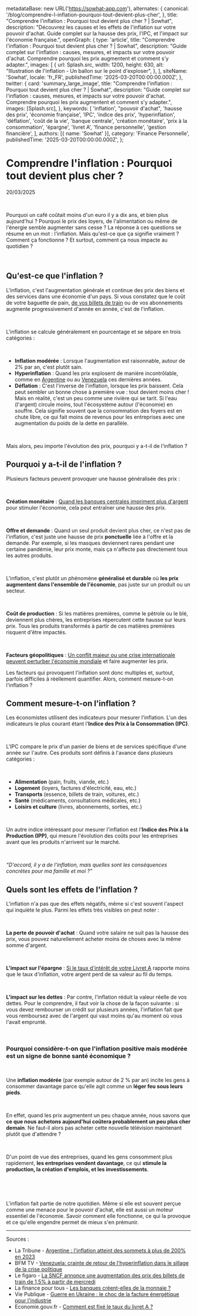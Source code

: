 
  metadataBase: new URL('https://sowhat-app.com'),
  alternates: {
    canonical: '/blog/comprendre-l-inflation-pourquoi-tout-devient-plus-cher',
  },
  title: "Comprendre l'inflation : Pourquoi tout devient plus cher ? | Sowhat",
  description:
    "Découvrez les causes et les effets de l'inflation sur votre pouvoir d'achat. Guide complet sur la hausse des prix, l'IPC, et l'impact sur l'économie française.",
  openGraph: {
    type: 'article',
    title:
      "Comprendre l'inflation : Pourquoi tout devient plus cher ? | Sowhat",
    description:
      "Guide complet sur l'inflation : causes, mesures, et impacts sur votre pouvoir d'achat. Comprendre pourquoi les prix augmentent et comment s'y adapter.",
    images: [
      {
        url: Splash.src,
        width: 1200,
        height: 630,
        alt: "Illustration de l'inflation - Un ballon sur le point d'exploser",
      },
    ],
    siteName: 'Sowhat',
    locale: 'fr_FR',
    publishedTime: '2025-03-20T00:00:00.000Z',
  },
  twitter: {
    card: 'summary_large_image',
    title:
      "Comprendre l'inflation : Pourquoi tout devient plus cher ? | Sowhat",
    description:
      "Guide complet sur l'inflation : causes, mesures, et impacts sur votre pouvoir d'achat. Comprendre pourquoi les prix augmentent et comment s'y adapter.",
    images: [Splash.src],
  },
  keywords: [
    'inflation',
    "pouvoir d'achat",
    'hausse des prix',
    'économie française',
    'IPC',
    'indice des prix',
    'hyperinflation',
    'déflation',
    'coût de la vie',
    'banque centrale',
    'création monétaire',
    'prix à la consommation',
    'épargne',
    'livret A',
    'finance personnelle',
    'gestion financière',
  ],
  authors: [{ name: 'Sowhat' }],
  category: 'Finance Personnelle',
  publishedTime: '2025-03-20T00:00:00.000Z',
};

# Comprendre l'inflation : Pourquoi tout devient plus cher ?

<p data-key="date">20/03/2025</p>

<ImageWithCaption
  src={Splash.src}
  alt="Image d'un coffre fort"
  caption="Un ballon sur le point d'exploser."
  maxHeight={400}
/>

&nbsp;

Pourquoi un café coûtait moins d'un euro il y a dix ans, et bien plus aujourd'hui ? Pourquoi le prix des loyers, de l'alimentation ou même de l'énergie semble augmenter sans cesse ? La réponse à ces questions se résume en un mot : l'inflation. Mais qu'est-ce que ça signifie vraiment ? Comment ça fonctionne ? Et surtout, comment ça nous impacte au quotidien ?

&nbsp;

## Qu'est-ce que l'inflation ?

L'inflation, c'est l'augmentation générale et continue des prix des biens et des services dans une économie d'un pays. Si vous constatez que le coût de votre baguette de pain, [de vos billets de train](https://www.lefigaro.fr/conso/la-sncf-annonce-une-augmentation-des-prix-des-billets-de-train-de-1-5-a-partir-de-mercredi-20250107) ou de vos abonnements augmente progressivement d'année en année, c'est de l'inflation.

&nbsp;

L'inflation se calcule généralement en pourcentage et se sépare en trois catégories :

&nbsp;

- **Inflation modérée** : Lorsque l'augmentation est raisonnable, autour de 2% par an, c'est plutôt sain.
- **Hyperinflation** : Quand les prix explosent de manière incontrôlable, comme en [Argentine](https://www.latribune.fr/economie/international/argentine-l-inflation-atteint-des-sommets-a-plus-de-200-en-2023-987683.html) ou au [Venezuela](https://www.bfmtv.com/economie/international/venezuela-crainte-de-retour-de-l-hyperinflation-dans-le-sillage-de-la-crise-politique_AD-202409270145.html) ces dernières années.
- **Déflation** : C'est l'inverse de l'inflation, lorsque les prix baissent. Cela peut sembler un bonne chose à première vue : tout devient moins cher ! Mais en réalité, c'est un peu comme une rivière qui se tarit. Si l'eau (l'argent) circule moins, tout l'écosystème autour (l'économie) en souffre. Cela signifie souvent que la consommation des foyers est en chute libre, ce qui fait moins de revenus pour les entreprises avec une augmentation du poids de la dette en parallèle.

&nbsp;

Mais alors, peu importe l'évolution des prix, pourquoi y a-t-il de l'inflation ?

## Pourquoi y a-t-il de l'inflation ?

Plusieurs facteurs peuvent provoquer une hausse généralisée des prix :

&nbsp;

**Création monétaire** : [Quand les banques centrales impriment plus d'argent](https://www.lafinancepourtous.com/outils/questions-reponses/les-banques-creent-elles-de-la-monnaie/) pour stimuler l'économie, cela peut entraîner une hausse des prix.

&nbsp;

**Offre et demande** : Quand un seul produit devient plus cher, ce n'est pas de l'inflation, c'est juste une hausse de prix **ponctuelle** liée à l'offre et la demande. Par exemple, si les masques deviennent rares pendant une certaine pandémie, leur prix monte, mais ça n'affecte pas directement tous les autres produits.

&nbsp;

L'inflation, c'est plutôt un phénomène **généralisé et durable** où **les prix augmentent dans l'ensemble de l'économie**, pas juste sur un produit ou un secteur.

&nbsp;

**Coût de production** : Si les matières premières, comme le pétrole ou le blé, deviennent plus chères, les entreprises répercutent cette hausse sur leurs prix. Tous les produits transformés à partir de ces matières premières risquent d'être impactés.

&nbsp;

**Facteurs géopolitiques** : [Un conflit majeur ou une crise internationale peuvent perturber l'économie mondiale](https://www.notion.so/Une-application-pour-repenser-l-actualit-en-France-179692e7d33480cfaf85efaa3d2cdb17?pvs=21) et faire augmenter les prix.

Les facteurs qui provoquent l'inflation sont donc multiples et, surtout, parfois difficiles à réellement quantifier. Alors, comment mesure-t-on l'inflation ?

## Comment mesure-t-on l'inflation ?

Les économistes utilisent des indicateurs pour mesurer l'inflation. L'un des indicateurs le plus courant étant l'**Indice des Prix à la Consommation (IPC)**.

&nbsp;

L'IPC compare le prix d'un panier de biens et de services spécifique d'une année sur l'autre. Ces produits sont définis à l'avance dans plusieurs catégories :

&nbsp;

- **Alimentation** (pain, fruits, viande, etc.)
- **Logement** (loyers, factures d'électricité, eau, etc.)
- **Transports** (essence, billets de train, voitures, etc.)
- **Santé** (médicaments, consultations médicales, etc.)
- **Loisirs et culture** (livres, abonnements, sorties, etc.)

&nbsp;

Un autre indice intéressant pour mesurer l'inflation est l'**Indice des Prix à la Production (IPP)**, qui mesure l'évolution des coûts pour les entreprises avant que les produits n'arrivent sur le marché.

&nbsp;

_“D'accord, il y a de l'inflation, mais quelles sont les conséquences concrètes pour ma famille et moi ?”_

## Quels sont les effets de l'inflation ?

L'inflation n'a pas que des effets négatifs, même si c'est souvent l'aspect qui inquiète le plus. Parmi les effets très visibles on peut noter :

&nbsp;

**La perte de pouvoir d'achat** : Quand votre salaire ne suit pas la hausse des prix, vous pouvez naturellement acheter moins de choses avec la même somme d'argent.

&nbsp;

**L'impact sur l'épargne** : [Si le taux d'intérêt de votre Livret A](https://www.economie.gouv.fr/facileco/livret-a-taux-calcul) rapporte moins que le taux d'inflation, votre argent perd de sa valeur au fil du temps.

&nbsp;

**L'impact sur les dettes** : Par contre, l'inflation réduit la valeur réelle de vos dettes. Pour le comprendre, il faut voir la chose de la façon suivante : si vous devez rembourser un crédit sur plusieurs années, l'inflation fait que vous remboursez avec de l'argent qui vaut moins qu'au moment où vous l'avait emprunté.

&nbsp;

### Pourquoi considère-t-on que l'inflation positive mais modérée est un signe de bonne santé économique ?

&nbsp;

Une **inflation modérée** (par exemple autour de 2 % par an) incite les gens à consommer davantage parce qu'elle agit comme un **léger feu sous leurs pieds**.

&nbsp;

En effet, quand les prix augmentent un peu chaque année, nous savons que **ce que nous achetons aujourd'hui coûtera probablement un peu plus cher demain**. Ne faut-il alors pas acheter cette nouvelle télévision maintenant plutôt que d'attendre ?

&nbsp;

D'un point de vue des entreprises, quand les gens consomment plus rapidement, **les entreprises vendent davantage**, ce qui **stimule la production, la création d'emplois, et les investissements**.

&nbsp;

&nbsp;

L'inflation fait partie de notre quotidien. Même si elle est souvent perçue comme une menace pour le pouvoir d'achat, elle est aussi un moteur essentiel de l'économie. Savoir comment elle fonctionne, ce qui la provoque et ce qu'elle engendre permet de mieux s'en prémunir.

---

Sources :

- La Tribune - [Argentine : l'inflation atteint des sommets à plus de 200% en 2023](https://www.latribune.fr/economie/international/argentine-l-inflation-atteint-des-sommets-a-plus-de-200-en-2023-987683.html)
- BFM TV - [Venezuela: crainte de retour de l'hyperinflation dans le sillage de la crise politique](https://www.bfmtv.com/economie/international/venezuela-crainte-de-retour-de-l-hyperinflation-dans-le-sillage-de-la-crise-politique_AD-202409270145.html)
- Le figaro - [La SNCF annonce une augmentation des prix des billets de train de 1,5% à partir de mercredi](https://www.lefigaro.fr/conso/la-sncf-annonce-une-augmentation-des-prix-des-billets-de-train-de-1-5-a-partir-de-mercredi-20250107)
- La finance pour tous - [Les banques créent-elles de la monnaie ?](https://www.notion.so/articles-https-www-bnc-ca-particuliers-conseils-budget-trucs-pour-economiser-html-181692e7d334800baf99e953d23adeb7?pvs=21)
- Vie Publique - [Guerre en Ukraine : le choc de la facture énergétique pour l'industrie](https://www.notion.so/Une-application-pour-repenser-l-actualit-en-France-179692e7d33480cfaf85efaa3d2cdb17?pvs=21)
- Economie.gouv.fr - [Comment est fixé le taux du livret A ?](https://www.economie.gouv.fr/facileco/livret-a-taux-calcul)
